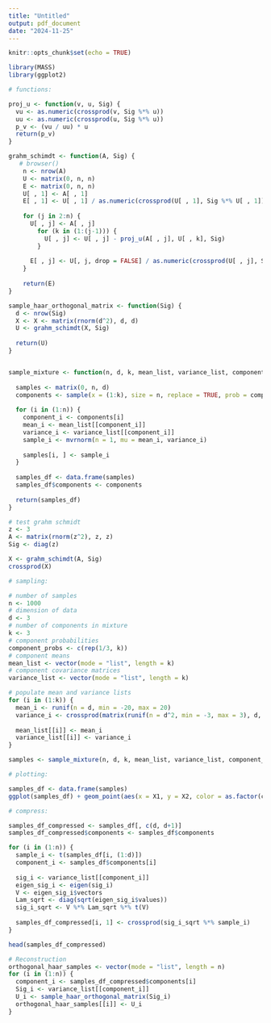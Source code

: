 ```yaml
---
title: "Untitled"
output: pdf_document
date: "2024-11-25"
---
```


```r
knitr::opts_chunk$set(echo = TRUE)

library(MASS)
library(ggplot2)
```

```r
# functions: 

proj_u <- function(v, u, Sig) {
  vu <- as.numeric(crossprod(v, Sig %*% u))
  uu <- as.numeric(crossprod(u, Sig %*% u))
  p_v <- (vu / uu) * u
  return(p_v)
}

grahm_schimdt <- function(A, Sig) {
   # browser()
    n <- nrow(A)
    U <- matrix(0, n, n)
    E <- matrix(0, n, n)
    U[ , 1] <- A[ , 1]
    E[ , 1] <- U[ , 1] / as.numeric(crossprod(U[ , 1], Sig %*% U[ , 1]))^.5
    
    for (j in 2:n) {
      U[ , j] <- A[ , j]
        for (k in (1:(j-1))) {
          U[ , j] <- U[ , j] - proj_u(A[ , j], U[ , k], Sig)
        }
      
      E[ , j] <- U[, j, drop = FALSE] / as.numeric(crossprod(U[ , j], Sig %*% U[ , j]))^.5
    }
      
    return(E)
}

sample_haar_orthogonal_matrix <- function(Sig) {
  d <- nrow(Sig)
  X <- X <- matrix(rnorm(d^2), d, d)
  U <- grahm_schimdt(X, Sig)
  
  return(U)
}


sample_mixture <- function(n, d, k, mean_list, variance_list, component_probs) {
  
  samples <- matrix(0, n, d)
  components <- sample(x = (1:k), size = n, replace = TRUE, prob = component_probs)
  
  for (i in (1:n)) {
    component_i <- components[i]
    mean_i <- mean_list[[component_i]]
    variance_i <- variance_list[[component_i]]
    sample_i <- mvrnorm(n = 1, mu = mean_i, variance_i)
    
    samples[i, ] <- sample_i
  }
  
  samples_df <- data.frame(samples)
  samples_df$components <- components
  
  return(samples_df)
}
```

```r
# test grahm schmidt
z <- 3
A <- matrix(rnorm(z^2), z, z) 
Sig <- diag(z)

X <- grahm_schimdt(A, Sig)
crossprod(X)
```



```r
# sampling:

# number of samples
n <- 1000
# dimension of data
d <- 3
# number of components in mixture
k <- 3
# component probabilities
component_probs <- c(rep(1/3, k))
# component means
mean_list <- vector(mode = "list", length = k)
# component covariance matrices
variance_list <- vector(mode = "list", length = k)

# populate mean and variance lists
for (i in (1:k)) {
  mean_i <- runif(n = d, min = -20, max = 20)
  variance_i <- crossprod(matrix(runif(n = d^2, min = -3, max = 3), d, d))
  
  mean_list[[i]] <- mean_i
  variance_list[[i]] <- variance_i
}

samples <- sample_mixture(n, d, k, mean_list, variance_list, component_probs)
```

```r
# plotting:

samples_df <- data.frame(samples)
ggplot(samples_df) + geom_point(aes(x = X1, y = X2, color = as.factor(components)))
```

```r
# compress: 

samples_df_compressed <- samples_df[, c(d, d+1)]
samples_df_compressed$components <- samples_df$components

for (i in (1:n)) {
  sample_i <- t(samples_df[i, (1:d)])
  component_i <- samples_df$components[i]
  
  sig_i <- variance_list[[component_i]]
  eigen_sig_i <- eigen(sig_i)
  V <- eigen_sig_i$vectors
  Lam_sqrt <- diag(sqrt(eigen_sig_i$values))
  sig_i_sqrt <- V %*% Lam_sqrt %*% t(V)
  
  samples_df_compressed[i, 1] <- crossprod(sig_i_sqrt %*% sample_i)
}

head(samples_df_compressed)
```

```r
# Reconstruction
orthogonal_haar_samples <- vector(mode = "list", length = n)
for (i in (1:n)) {
  component_i <- samples_df_compressed$components[i]
  Sig_i <- variance_list[[component_i]]
  U_i <- sample_haar_orthogonal_matrix(Sig_i)
  orthogonal_haar_samples[[i]] <- U_i
}




```

